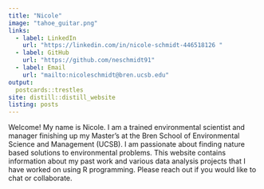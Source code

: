 ```yaml
---
title: "Nicole"
image: "tahoe_guitar.png"
links:
  - label: LinkedIn
    url: "https://linkedin.com/in/nicole-schmidt-446518126 "
  - label: GitHub
    url: "https://github.com/neschmidt91"
  - label: Email
    url: "mailto:nicoleschmidt@bren.ucsb.edu"
output:
  postcards::trestles
site: distill::distill_website
listing: posts
---
```

 
Welcome! My name is Nicole. I am a trained environmental scientist and manager finishing up my Master's at the Bren School of Environmental Science and Management (UCSB). I am passionate about finding nature based solutions to environmental problems. This website contains information about my past work and various data analysis projects that I have worked on using R programming. Please reach out if you would like to chat or collaborate. 
